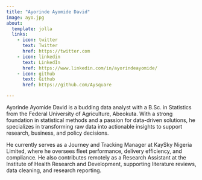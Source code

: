 ```yaml
---
title: "Ayorinde Ayomide David"
image: ayo.jpg
about:
  template: jolla
  links:
    - icon: twitter
      text: Twitter
      href: https://twitter.com
    - icon: linkedin
      text: LinkedIn
      href: https://www.linkedin.com/in/ayorindeayomide/
    - icon: github
      text: Github
      href: https://github.com/Aysquare

---
```


Ayorinde Ayomide David is a budding data analyst with a B.Sc. in Statistics from the Federal University of Agriculture, Abeokuta. With a strong foundation in statistical methods and a passion for data-driven solutions, he specializes in transforming raw data into actionable insights to support research, business, and policy decisions.

He currently serves as a Journey and Tracking Manager at KaySky Nigeria Limited, where he oversees fleet performance, delivery efficiency, and compliance. He also contributes remotely as a Research Assistant at the Institute of Health Research and Development, supporting literature reviews, data cleaning, and research reporting.